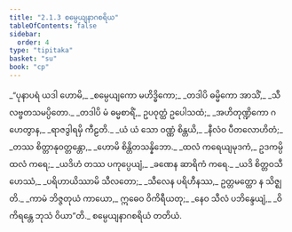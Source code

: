 ```yaml
---
title: "2.1.3 စမ္ပေယျနာဂစရိယ"
tableOfContents: false
sidebar:
  order: 4
type: "tipitaka"
basket: "su"
book: "cp"
---
```



<DynamicBreadcrumb />

<Division number="20" book="cp">

<Paragraph number="183" type="verses" book="cp">
_“ပုနာပရံ ယဒါ ဟောမိ,_  
_စမ္ပေယျကော မဟိဒ္ဓိကော;_  
_တဒါပိ ဓမ္မိကော အာသိံ,_  
_သီလဗ္ဗတသမပ္ပိတော._  

</Paragraph>

</Division>
<Division number="21" book="cp">

<Paragraph number="184" type="verses" book="cp">
_တဒါပိ မံ ဓမ္မစာရိံ,_  
ဥပဝုတ္ထံ ဥပေါသထံ;_  
_အဟိတုဏ္ဍိကော ဂဟေတွာန,_  
_ရာဇဒွါရမှိ ကီဠတိ._  

</Paragraph>

</Division>
<Division number="22" book="cp">

<Paragraph number="185" type="verses" book="cp">
_ယံ ယံ သော ဝဏ္ဏံ စိန္တယိ,_  
_နီလံဝ ပီတလောဟိတံ;_  
_တဿ စိတ္တာနုဝတ္တန္တော,_  
_ဟောမိ စိန္တိတသန္နိဘော._  

</Paragraph>

</Division>
<Division number="23" book="cp">

<Paragraph number="186" type="verses" book="cp">
_ထလံ ကရေယျမုဒကံ,_  
ဥဒကမ္ပိ ထလံ ကရေ;_  
_ယဒိဟံ တဿ ပကုပ္ပေယျံ,_  
_ခဏေန ဆာရိကံ ကရေ._  

</Paragraph>

</Division>
<Division number="24" book="cp">

<Paragraph number="187" type="verses" book="cp">
_ယဒိ စိတ္တဝသီ ဟေဿံ,_  
_ပရိဟာယိဿာမိ သီလတော;_  
_သီလေန ပရိဟီနဿ,_  
ဥတ္တမတ္ထော န သိဇ္ဈတိ._  

</Paragraph>

</Division>
<Division number="25" book="cp">

<Paragraph number="188" type="verses" book="cp">
_ကာမံ ဘိဇ္ဇတုယံ ကာယော,_  
ဣဓေဝ ဝိကိရီယတု;_  
_နေဝ သီလံ ပဘိန္ဒေယျံ,_  
_ဝိကိရန္တေ ဘုသံ ဝိယာ”တိ._  


</Paragraph>
</Division>

<Paragraph number="189" type="center" book="cp">
စမ္ပေယျနာဂစရိယံ တတိယံ.
</Paragraph>